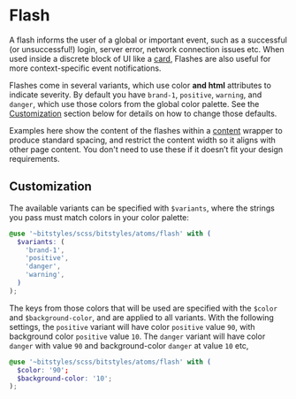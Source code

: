 
<Meta title="Atoms/Flash/Overview" />

# Flash

A flash informs the user of a global or important event, such as a successful (or unsuccessful!) login, server error, network connection issues etc. When used inside a discrete block of UI like a [card](/docs/atoms-card--card), Flashes are also useful for more context-specific event notifications.

Flashes come in several variants, which use color **and html** attributes to indicate severity. By default you have `brand-1`, `positive`, `warning`, and `danger`, which use those colors from the global color palette. See the [Customization](#customization) section below for details on how to change those defaults.

Examples here show the content of the flashes within a [content](/docs/atoms-content-content) wrapper to produce standard spacing, and restrict the content width so it aligns with other page content. You don't need to use these if it doesn’t fit your design requirements.

<Canvas isColumn>
  <Story id="atoms-flash--base" />
  <Story id="atoms-flash--positive" />
  <Story id="atoms-flash--warning" />
  <Story id="atoms-flash--danger" />
</Canvas>

## Customization

The available variants can be specified with `$variants`, where the strings you pass must match colors in your color palette:

```scss
@use '~bitstyles/scss/bitstyles/atoms/flash' with (
  $variants: (
    'brand-1',
    'positive',
    'danger',
    'warning',
  )
);
```

The keys from those colors that will be used are specified with the `$color` and `$background-color`, and are applied to all variants. With the following settings, the `positive` variant will have color `positive` value `90`, with background color `positive` value `10`. The `danger` variant will have color `danger` with value `90` and background-color `danger` at value `10` etc,

```scss
@use '~bitstyles/scss/bitstyles/atoms/flash' with (
  $color: '90';
  $background-color: '10';
);
```
